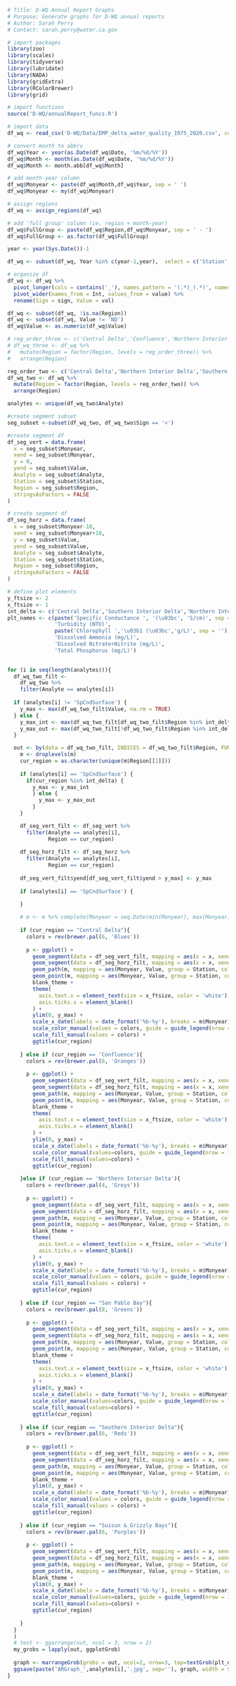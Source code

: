 ```r
# Title: D-WQ Annual Report Graphs
# Purpose: Generate graphs for D-WQ annual reports
# Author: Sarah Perry
# Contact: sarah.perry@water.ca.gov
```

```r
# import packages
library(zoo)
library(scales)
library(tidyverse)
library(lubridate)
library(NADA)
library(gridExtra)
library(RColorBrewer)
library(grid)

# import functions
source('D-WQ/annualReport_funcs.R')
```

```r
# import data
df_wq <- read_csv('D-WQ/Data/EMP_delta_water_quality_1975_2020.csv', col_types = cols(.default = 'c'))

# convert month to abbrv
df_wq$Year <- year(as.Date(df_wq$Date, '%m/%d/%Y'))
df_wq$Month <- month(as.Date(df_wq$Date, '%m/%d/%Y'))
df_wq$Month <- month.abb[df_wq$Month]

# add month-year column
df_wq$Monyear <- paste(df_wq$Month,df_wq$Year, sep = ' ')
df_wq$Monyear <- my(df_wq$Monyear)

# assign regions
df_wq <- assign_regions(df_wq)

# add 'full group' column (ie. region + month-year)
df_wq$FullGroup <- paste(df_wq$Region,df_wq$Monyear, sep = ' - ')
df_wq$FullGroup <- as.factor(df_wq$FullGroup)

year <- year(Sys.Date())-1

df_wq <- subset(df_wq, Year %in% c(year-1,year),  select = c('Station','Monyear','Region','FullGroup','SpCndSurface_sign','SpCndSurface_val','TurbiditySurface_sign','TurbiditySurface_val','Chla_sign','Chla_val','DissAmmonia_sign','DissAmmonia_val','DissNitrateNitrite_sign','DissNitrateNitrite_val','TotPhos_sign','TotPhos_val'))

# organize df
df_wq <- df_wq %>%
  pivot_longer(cols = contains('_'), names_pattern = '(.*)_(.*)', names_to = c('Analyte','Int')) %>%
  pivot_wider(names_from = Int, values_from = value) %>%
  rename(Sign = sign, Value = val)

df_wq <- subset(df_wq, !is.na(Region))
df_wq <- subset(df_wq, Value != 'ND')
df_wq$Value <- as.numeric(df_wq$Value)
```

```r
# reg_order_three <- c('Central Delta','Confluence','Northern Interior Delta','San Pablo Bay','Southern Interior Delta','Suisun & Grizzly Bays')
# df_wq_three <- df_wq %>%
#   mutate(Region = factor(Region, levels = reg_order_three)) %>%
#   arrange(Region) 

reg_order_two <- c('Central Delta','Northern Interior Delta','Southern Interior Delta','Confluence','San Pablo Bay','Suisun & Grizzly Bays')
df_wq_two <- df_wq %>%
  mutate(Region = factor(Region, levels = reg_order_two)) %>%
  arrange(Region)
```

```r
analytes <- unique(df_wq_two$Analyte)

#create segment subset
seg_subset <-subset(df_wq_two, df_wq_two$Sign == '<')

#create segment df
df_seg_vert = data.frame(
  x = seg_subset$Monyear,
  xend = seg_subset$Monyear,
  y = 0,
  yend = seg_subset$Value,
  Analyte = seg_subset$Analyte,
  Station = seg_subset$Station,
  Region = seg_subset$Region,
  stringsAsFactors = FALSE
)

# create segment df
df_seg_horz = data.frame(
  x = seg_subset$Monyear-10,
  xend = seg_subset$Monyear+10,
  y = seg_subset$Value,
  yend = seg_subset$Value,
  Analyte = seg_subset$Analyte,
  Station = seg_subset$Station,
  Region = seg_subset$Region,
  stringsAsFactors = FALSE
)

# define plot elements
y_ftsize <- 2
x_ftsize <- 1
int_delta <- c('Central Delta','Southern Interior Delta','Northern Interior Delta')
plt_names <- c(paste('Specific Conductance ', '(\u03bc', 'S/cm)', sep = ''),
               'Turbidity (NTU)',
               paste('Chlorophyll ','\u03b1 (\u03bc','g/L)', sep = ''),
               'Dissolved Ammonia (mg/L)',
               'Dissolved Nitrate+Nitrite (mg/L)',
               'Total Phosphorus (mg/L)')
               

for (i in seq(length(analytes))){
  df_wq_two_filt <-
    df_wq_two %>%
    filter(Analyte == analytes[i])
  
  if (analytes[i] != 'SpCndSurface') {
    y_max <- max(df_wq_two_filt$Value, na.rm = TRUE)
  } else {
    y_max_int <- max(df_wq_two_filt[df_wq_two_filt$Region %in% int_delta,]$Value, na.rm = TRUE)
    y_max_out <- max(df_wq_two_filt[!df_wq_two_filt$Region %in% int_delta,]$Value, na.rm = TRUE)
  }

  out <- by(data = df_wq_two_filt, INDICES = df_wq_two_filt$Region, FUN = function(m) {
    m <- droplevels(m)
    cur_region = as.character(unique(m$Region[[1]]))
    
    if (analytes[i] == 'SpCndSurface') {
      if(cur_region %in% int_delta) {
        y_max <- y_max_int
        } else {
          y_max <- y_max_out
        }
    }

    df_seg_vert_filt <- df_seg_vert %>%
      filter(Analyte == analytes[i],
             Region == cur_region)
    
    df_seg_horz_filt <- df_seg_horz %>% 
      filter(Analyte == analytes[i],
             Region == cur_region)
    
    df_seg_vert_filt$yend[df_seg_vert_filt$yend > y_max] <- y_max
    
    if (analytes[i] == 'SpCndSurface') {

    }
    
    # m <- m %>% complete(Monyear = seq.Date(min(Monyear), max(Monyear), by='month'))
    
    if (cur_region == "Central Delta"){
      colors = rev(brewer.pal(6, 'Blues'))
      
      p <- ggplot() +
        geom_segment(data = df_seg_vert_filt, mapping = aes(x = x, xend = xend, y = y, yend = yend, color = Station), size = .8, lty = 5) +
        geom_segment(data = df_seg_horz_filt, mapping = aes(x = x, xend = xend, y = y, yend = yend, color = Station), size = .8, lineend = 'square') +
        geom_path(m, mapping = aes(Monyear, Value, group = Station, colour = Station), na.rm = TRUE,  size = 1.1) +
        geom_point(m, mapping = aes(Monyear, Value, group = Station, colour = Station, shape = Station), na.rm = TRUE, size = 3) +
        blank_theme +
        theme(
          axis.text.x = element_text(size = x_ftsize, color = 'white'),
          axis.ticks.x = element_blank()
        ) +
        ylim(0, y_max) +
        scale_x_date(labels = date_format('%b-%y'), breaks = m$Monyear) +
        scale_color_manual(values = colors, guide = guide_legend(nrow = 1)) +
        scale_fill_manual(values = colors) +
        ggtitle(cur_region)
      
    } else if (cur_region == 'Confluence'){
      colors = rev(brewer.pal(6, 'Oranges'))
      
      p <- ggplot() +
        geom_segment(data = df_seg_vert_filt, mapping = aes(x = x, xend = xend, y = y, yend = yend, color = Station), size = .8, lty = 5) +
        geom_segment(data = df_seg_horz_filt, mapping = aes(x = x, xend = xend, y = y, yend = yend, color = Station), size = .8, lineend = 'square') +
        geom_path(m, mapping = aes(Monyear, Value, group = Station, colour = Station), na.rm = TRUE, size = 1.1) +
        geom_point(m, mapping = aes(Monyear, Value, group = Station, colour = Station, shape = Station), na.rm = TRUE, size = 3) +
        blank_theme +
        theme(
          axis.text.x = element_text(size = x_ftsize, color = 'white'),
          axis.ticks.x = element_blank()
        ) +
        ylim(0, y_max) +
        scale_x_date(labels = date_format('%b-%y'), breaks = m$Monyear) +
        scale_color_manual(values=colors, guide = guide_legend(nrow = 1)) +
        scale_fill_manual(values=colors) +
        ggtitle(cur_region)
            
    }else if (cur_region == 'Northern Interior Delta'){
      colors = rev(brewer.pal(4, 'Greys'))
      
      p <- ggplot() +
        geom_segment(data = df_seg_vert_filt, mapping = aes(x = x, xend = xend, y = y, yend = yend, color = Station), size = .8, lty = 5) +
        geom_segment(data = df_seg_horz_filt, mapping = aes(x = x, xend = xend, y = y, yend = yend, color = Station), size = .8, lineend = 'square') +
        geom_path(m, mapping = aes(Monyear, Value, group = Station, colour = Station), na.rm = TRUE, size = 1.1) +
        geom_point(m, mapping = aes(Monyear, Value, group = Station, colour = Station, shape = Station), na.rm = TRUE, size = 3) +
        blank_theme +
        theme(
          axis.text.x = element_text(size = x_ftsize, color = 'white'),
          axis.ticks.x = element_blank()
        ) +
        ylim(0, y_max) +
        scale_x_date(labels = date_format('%b-%y'), breaks = m$Monyear) +
        scale_color_manual(values = colors, guide = guide_legend(nrow = 1)) +
        scale_fill_manual(values = colors) +
        ggtitle(cur_region)
      
    } else if (cur_region == "San Pablo Bay"){
      colors = rev(brewer.pal(8, 'Greens'))
      
      p <- ggplot() +
        geom_segment(data = df_seg_vert_filt, mapping = aes(x = x, xend = xend, y = y, yend = yend, color = Station), size = .8, lty = 5) +
        geom_segment(data = df_seg_horz_filt, mapping = aes(x = x, xend = xend, y = y, yend = yend, color = Station), size = .8, lineend = 'square') +
        geom_path(m, mapping = aes(Monyear, Value, group = Station, colour = Station), na.rm = TRUE, size = 1.1) +
        geom_point(m, mapping = aes(Monyear, Value, group = Station, colour = Station, shape = Station), na.rm = TRUE, size = 3) +
        blank_theme +
        theme(
          axis.text.x = element_text(size = x_ftsize, color = 'white'),
          axis.ticks.x = element_blank()
        ) +
        ylim(0, y_max) +
        scale_x_date(labels = date_format('%b-%y'), breaks = m$Monyear) +
        scale_color_manual(values=colors, guide = guide_legend(nrow = 1)) +
        scale_fill_manual(values=colors) +
        ggtitle(cur_region)
      
    } else if (cur_region == "Southern Interior Delta"){
      colors = rev(brewer.pal(6, 'Reds'))
      
      p <- ggplot() +
        geom_segment(data = df_seg_vert_filt, mapping = aes(x = x, xend = xend, y = y, yend = yend, color = Station), size = .8, lty = 5) +
        geom_segment(data = df_seg_horz_filt, mapping = aes(x = x, xend = xend, y = y, yend = yend, color = Station), size = .8, lineend = 'square') +
        geom_path(m, mapping = aes(Monyear, Value, group = Station, colour = Station), na.rm = TRUE, size = 1.1) +
        geom_point(m, mapping = aes(Monyear, Value, group = Station, colour = Station, shape = Station), na.rm = TRUE, size = 3) +
        blank_theme +
        ylim(0, y_max) +
        scale_x_date(labels = date_format('%b-%y'), breaks = m$Monyear) +
        scale_color_manual(values = colors, guide = guide_legend(nrow = 1)) +
        scale_fill_manual(values = colors) +
        ggtitle(cur_region)
      
    } else if (cur_region == "Suisun & Grizzly Bays"){
      colors = rev(brewer.pal(6, 'Purples'))
      
      p <- ggplot() +
        geom_segment(data = df_seg_vert_filt, mapping = aes(x = x, xend = xend, y = y, yend = yend, color = Station), size = .8, lty = 5) +
        geom_segment(data = df_seg_horz_filt, mapping = aes(x = x, xend = xend, y = y, yend = yend, color = Station), size = .8, lineend = 'square') +
        geom_path(m, mapping = aes(Monyear, Value, group = Station, colour = Station), na.rm = TRUE, size = 1.1) +
        geom_point(m, mapping = aes(Monyear, Value, group = Station, colour = Station, shape = Station), na.rm = TRUE, size = 3) +
        blank_theme +
        ylim(0, y_max) +
        scale_x_date(labels = date_format('%b-%y'), breaks = m$Monyear) +
        scale_color_manual(values=colors, guide = guide_legend(nrow = 1)) +
        scale_fill_manual(values=colors) +
        ggtitle(cur_region)
        
    }
  }
  )
  # test <- ggarrange(out, ncol = 3, nrow = 2)
  my_grobs = lapply(out, ggplotGrob)
  
  graph <- marrangeGrob(grobs = out, ncol=2, nrow=3, top=textGrob(plt_names[i],gp=gpar(fontsize=16, fontface='bold')))
  ggsave(paste('ARGraph_',analytes[i],'.jpg', sep=''), graph, width = 9.5, height = 10.5, unit = 'in') #4.7, 19
}
```


